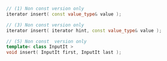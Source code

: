 ```cpp
// (1) Non const version only
iterator insert( const value_type& value );

// (3) Non const version only
iterator insert( iterator hint, const value_type& value );

// (5) Non const  version only
template< class InputIt >
void insert( InputIt first, InputIt last );
```